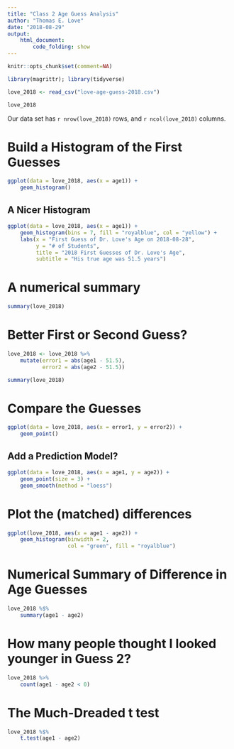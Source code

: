 ---
title: "Class 2 Age Guess Analysis"
author: "Thomas E. Love"
date: "2018-08-29"
output: 
    html_document:
        code_folding: show
---

```{r setup, include=FALSE}
knitr::opts_chunk$set(comment=NA)
```

```{r packages}
library(magrittr); library(tidyverse)
```

```{r load_data}
love_2018 <- read_csv("love-age-guess-2018.csv")
```

```{r view data}
love_2018
```

Our data set has `r nrow(love_2018)` rows, and `r ncol(love_2018)` columns.

# Build a Histogram of the First Guesses

```{r}
ggplot(data = love_2018, aes(x = age1)) +
    geom_histogram()
```

## A Nicer Histogram

```{r histogram2}
ggplot(data = love_2018, aes(x = age1)) +
    geom_histogram(bins = 7, fill = "royalblue", col = "yellow") +
    labs(x = "First Guess of Dr. Love's Age on 2018-08-28",
         y = "# of Students",
         title = "2018 First Guesses of Dr. Love's Age",
         subtitle = "His true age was 51.5 years")
```

# A numerical summary

```{r}
summary(love_2018)
```

# Better First or Second Guess?

```{r calculate-errors}
love_2018 <- love_2018 %>%
    mutate(error1 = abs(age1 - 51.5),
           error2 = abs(age2 - 51.5))

summary(love_2018)
```

# Compare the Guesses

```{r guess1vs2}
ggplot(data = love_2018, aes(x = error1, y = error2)) +
    geom_point()
```

## Add a Prediction Model?

```{r}
ggplot(data = love_2018, aes(x = age1, y = age2)) +
    geom_point(size = 3) +
    geom_smooth(method = "loess")
```

# Plot the (matched) differences

```{r}
ggplot(love_2018, aes(x = age1 - age2)) +
    geom_histogram(binwidth = 2,
                   col = "green", fill = "royalblue")
```

# Numerical Summary of Difference in Age Guesses

```{r}
love_2018 %$%
    summary(age1 - age2)
```

# How many people thought I looked younger in Guess 2?

```{r}
love_2018 %>%
    count(age1 - age2 < 0)
```

# The Much-Dreaded t test

```{r}
love_2018 %$%
    t.test(age1 - age2)
```




